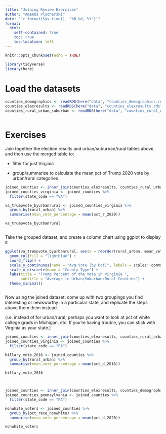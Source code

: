 ```yaml
---
title: "Joining Review Exercises"
author: "Amanda Plocharski"
date: "`r format(Sys.time(), '%B %d, %Y')`"
format:
  html:
    self-contained: true
    toc: true
    toc-location: left
---
```


```r
knitr::opts_chunk$set(echo = TRUE)

library(tidyverse)
library(here)

```


# Load the datasets

```r

counties_demographics <- readRDS(here("data", "counties_demographics.rds"))
counties_elexresults <- readRDS(here("data", "counties_elexresults.rds"))
counties_rural_urban_suburban <- readRDS(here("data", "counties_rural_urban_suburban.rds"))



```

# Exercises

Join together the election results and urban/suburban/rural tables above, and then use the merged table to:

-   filter for just Virginia

-   group/summarize to calculate the mean pct of Trump 2020 vote by urban/rural categories

```r

joined_counties <- inner_join(counties_elexresults, counties_rural_urban_suburban, by = "geoid")
joined_counties_virginia <- joined_counties %>% 
  filter(state_code == "VA")

va_trumpvote_byurbanrural <- joined_counties_virginia %>% 
  group_by(rural_urban) %>% 
  summarise(mean_vote_percentage = mean(pct_r_2020))

va_trumpvote_byurbanrural



```

Take the grouped dataset, and create a column chart using ggplot to display it

```r

ggplot(va_trumpvote_byurbanrural, aes(x = reorder(rural_urban, mean_vote_percentage), y = mean_vote_percentage)) + 
  geom_col(fill = "lightblue") +
  coord_flip() +
  scale_y_continuous(name = "Avg Vote (by Pct)", labels = scales::comma) +
  scale_x_discrete(name = "County Type") +
  labs(title = "Trump Percent of the Vote in Virginia ", 
       subtitle = "Average in Urban/Suburban/Rural Counties") +
  theme_minimal()



```

Now using the joined dataset, come up with two groupings you find interesting or newsworthy in a particular state, and replicate the steps above them them instead.

(i.e. instead of for urban/rural, perhaps you want to look at pct of white college grads in Michigan, etc. If you're having trouble, you can stick with Virginia as your state.)

```r

joined_counties <- inner_join(counties_elexresults, counties_rural_urban_suburban, by = "geoid")
joined_counties_virginia <- joined_counties %>% 
  filter(state_code == "PA")

hillary_vote_2016 <- joined_counties %>% 
  group_by(rural_urban) %>% 
  summarise(mean_vote_percentage = mean(pct_d_2016))

hillary_vote_2016




```


```r

joined_counties <- inner_join(counties_elexresults, counties_demographics, by = "geoid")
joined_counties_pennsylvania <- joined_counties %>% 
  filter(state_code == "PA")

nonwhite_voters <- joined_counties %>% 
  group_by(pct_race_nonwhite) %>% 
  summarise(mean_vote_percentage = mean(pct_d_2020))

nonwhite_voters



```
